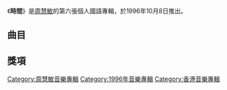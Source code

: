{{Infobox album <!-- See Wikipedia:WikiProject_Albums -->
| name       = 時間
| type       = [[專輯|專輯]]
| artist     = [[周慧敏|周慧敏]]
| cover      = 周慧敏 時間.jpg
| released   = 1996年10月8日
| recorded   = 1996年
| genre      = [[國語流行音樂|國語流行音樂]]
| length     = 42:34
| label      = [[福茂唱片|福茂唱片]]
<!-- 未知參數 | number     = 10 -->
| prev_title = [[熱·敏|熱·敏]]
| prev_year  = 1996
| next_title = [[周慧敏的敏感地帶|周慧敏的敏感地帶]]
| next_year  = 1996
}}
《'''時間'''》是[[周慧敏|周慧敏]]的第六張個人國語專輯，於1996年10月8日推出。

==曲目==
{{tracklist
| headline        = CD
| total_length    = 42:34

| title1         = 時間
| music1         = [[周慧敏|周慧敏]]
| lyrics1        = [[許常德|許常德]]
| arranger1      = [[屠穎|屠穎]]
| producer1      = [[邰正宵|邰正宵]]
| longnote1      = 《稀客》國語版
| length1        = 4:33

| title2         = 最美的淚水
| music2         = 周慧敏
| lyrics2        = [[姚若龍|姚若龍]]
| arranger2      = 屠穎
| producer2      = 邰正宵
| longnote2      = 《出嫁的清晨》國語版
| length2        = 4:27

| title3         = 心不在焉
| music3         = [[張朵朵|張朵朵]]
| lyrics3        =  [[王中言|王中言]]
| arranger3      = [[徐德昌|徐德昌]]<br>[[涂惠元|涂惠元]]
| producer3      = 徐德昌<br>[[劉天健|劉天健]]
| longnote3      = 
| length3        = 4:25

| title4         = 愛當真
| music4         = [[林隆璇|林隆璇]]
| lyrics4        = 林隆璇
| arranger4      = 屠穎
| producer4      = 邰正宵
| longnote4      = 
| length4        = 4:19

| title5         = 好女人
| music5         = [[方文良|方文良]]
| lyrics5        = [[武丈|武丈]]
| arranger5      = 徐德昌<br>涂惠元
| producer5      = 徐德昌<br>劉天健
| longnote5      = 
| length5        = 3:34

| title6         = 你對我是認真的嗎
| music6         = 周慧敏
| lyrics6        = 許常德
| arranger6      = 徐德昌<br>涂惠元
| producer6      = 徐德昌<br>劉天健
| longnote6      = 《私奔》國語版
| length6        = 3:18

| title7         = 全心全意
| music7         = 邰正宵
| lyrics7        = 姚若龍
| arranger7      = 屠穎
| producer7      = 邰正宵
| longnote7      = 《每一次遠行》國語版
| length7        = 5:06

| title8         = 品嚐
| music8         = [[黃國倫|黃國倫]]
| lyrics8        = [[李俊廣|李俊廣]]
| arranger8      = 徐德昌<br>涂惠元
| producer8      = 徐德昌<br>劉天健
| longnote8      = 
| length8        = 4:28

| title9         = 是否你會說愛我
| music9         = [[陳冠蒨|陳冠蒨]]
| lyrics9        = 陳冠蒨
| arranger9      = 徐德昌<br>[[楊長杰|楊長-{杰}-]]
| producer9      = 徐德昌<br>劉天健
| longnote9      = 《Am I Really In Love》國語版
| length9        = 4:20

| title10        = 有了愛
| music10        = 邰正宵
| lyrics10       = 許常德
| arranger10     = [[江建民|江建民]]
| producer10     = 邰正宵
| longnote10     = 
| length10       = 3:59
}}

==獎項==

{{周慧敏}}

[[Category:周慧敏音樂專輯|Category:周慧敏音樂專輯]]
[[Category:1996年音樂專輯|Category:1996年音樂專輯]]
[[Category:香港音樂專輯|Category:香港音樂專輯]]